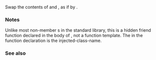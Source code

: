 {{cpp/experimental/ranges/title|swap {{small|(ranges::tagged)}}}}
{{cpp/experimental/ranges/utility/tagged/navbar}}
{{ddcl|1=
friend constexpr void swap( tagged&amp; lhs, tagged&amp; rhs ) noexcept(noexcept(lhs.swap(rhs)))
    requires Swappable&lt;Base&gt;;
}}

Swap the contents of {{c|*this}} and {{c|rhs}}, as if by {{c|lhs.swap(rhs);}}.

{{cpp/hidden friend|tagged}}

===Notes===
Unlike most non-member {{tt|swap}}s in the standard library, this {{tt|swap}} is a hidden friend function declared in the body of {{tt|tagged}}, not a function template. The {{tt|tagged}} in the function declaration is the injected-class-name.

===See also===
{{dsc begin}}
{{dsc inc|cpp/experimental/ranges/utility/tagged/dsc swap}}
{{dsc end}}

{{langlinks|ja|zh}}